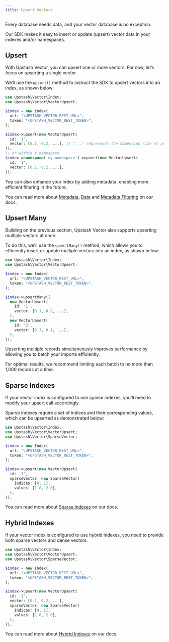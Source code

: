 ```yaml
---
title: Upsert Vectors
---
```


Every database needs data, and your vector database is no exception.

Our SDK makes it easy to insert or update (upsert) vector data in your indexes and/or namespaces.

## Upsert

With Upstash Vector, you can upsert one or more vectors. For now, let’s focus on upserting a single vector.

We’ll use the `upsert()` method to instruct the SDK to upsert vectors into an index, as shown below:

```php
use Upstash\Vector\Index;
use Upstash\Vector\VectorUpsert;

$index = new Index(
  url: "<UPSTASH_VECTOR_REST_URL>",
  token: "<UPSTASH_VECTOR_REST_TOKEN>",
);

$index->upsert(new VectorUpsert(
  id: '1',
  vector: [0.1, 0.2, ...], // "..." represents the dimension size of your vector index.
));
// or within a namespace
$index->namespace('my-namespace')->upsert(new VectorUpsert(
  id: '1',
  vector: [0.1, 0.2, ...],
));
```

You can also enhance your index by adding metadata, enabling more efficient filtering in the future.

You can read more about [Metadata](/vector/features/metadata#metadata), [Data](/vector/features/metadata#data) and [Metadata Filtering](/vector/features/filtering) on our docs.

## Upsert Many

Building on the previous section, Upstash Vector also supports upserting multiple vectors at once.

To do this, we’ll use the `upsertMany()` method, which allows you to efficiently insert or update multiple vectors into an index, as shown below:

```php
use Upstash\Vector\Index;
use Upstash\Vector\VectorUpsert;

$index = new Index(
  url: "<UPSTASH_VECTOR_REST_URL>",
  token: "<UPSTASH_VECTOR_REST_TOKEN>",
);

$index->upsertMany([
  new VectorUpsert(
    id: '1',
    vector: [0.1, 0.2, ...],
  ),
  new VectorUpsert(
    id: '2',
    vector: [0.3, 0.1, ...],
  ),
]);
```

Upserting multiple records simultaneously improves performance by allowing you to batch your imports efficiently.

<Note>For optimal results, we recommend limiting each batch to no more than 1,000 records at a time.</Note>

## Sparse Indexes

If your vector index is configured to use sparse indexes, you’ll need to modify your upsert call accordingly.

Sparse indexes require a set of indices and their corresponding values, which can be upserted as demonstrated below:

```php
use Upstash\Vector\Index;
use Upstash\Vector\VectorUpsert;
use Upstash\Vector\SparseVector;

$index = new Index(
  url: "<UPSTASH_VECTOR_REST_URL>",
  token: "<UPSTASH_VECTOR_REST_TOKEN>",
);

$index->upsert(new VectorUpsert(
  id: '1',
  sparseVector: new SparseVector(
    indices: [0, 1],
    values: [1.0, 2.0],
  ),
));
```

You can read more about [Sparse Indexes](/vector/features/sparseindexes) on our docs.

## Hybrid Indexes

If your vector index is configured to use hybrid indexes, you need to provide both sparse vectors and dense vectors.

```php
use Upstash\Vector\Index;
use Upstash\Vector\VectorUpsert;
use Upstash\Vector\SparseVector;

$index = new Index(
  url: "<UPSTASH_VECTOR_REST_URL>",
  token: "<UPSTASH_VECTOR_REST_TOKEN>",
);

$index->upsert(new VectorUpsert(
  id: '1',
  vector: [0.1, 0.2, ...],
  sparseVector: new SparseVector(
    indices: [0, 1],
    values: [1.0, 2.0],
  ),
));
```

You can read more about [Hybrid Indexes](/vector/features/hybridindexes) on our docs.
